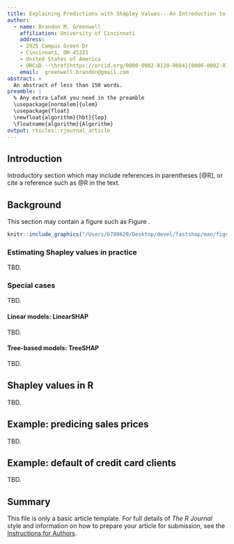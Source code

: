 ```yaml
---
title: Explaining Predictions with Shapley Values---An Introduction to the fastshap Package
author:
  - name: Brandon M. Greenwell
    affiliation: University of Cincinnati
    address:
    - 2925 Campus Green Dr
    - Cincinnati, OH 45221
    - United States of America
    - ORCiD---\href{https://orcid.org/0000-0002-8120-0084}{0000-0002-8120-0084}
    email:  greenwell.brandon@gmail.com
abstract: >
  An abstract of less than 150 words.
preamble: |
  % Any extra LaTeX you need in the preamble
  \usepackage[normalem]{ulem}
  \usepackage{float}
  \newfloat{algorithm}{hbt}{lop}
  \floatname{algorithm}{Algorithm}
output: rticles::rjournal_article
---
```


## Introduction

Introductory section which may include references in parentheses
[@R], or cite a reference such as @R in the text.


## Background

This section may contain a figure such as Figure \ref{fig:Rlogo}.

```r
knitr::include_graphics("/Users/b780620/Desktop/devel/fastshap/man/figures/logo.png")
```


### Estimating Shapley values in practice

TBD.

\begin{algorithm}
\begin{enumerate}
  \item For $i = 1, 2, \dots, j$:
  \begin{enumerate}
    \item Permute the values of feature $X_i$ in the training data.
    \item Recompute the performance metric on the permuted data $\mathcal{M}_{perm}$.
    \item Record the difference from baseline using $imp\left(X_i\right) = \mathcal{M}_{perm} - \mathcal{M}_{orig}$.
  \end{enumerate}
  \item Return the VI scores $imp\left(X_1\right), imp\left(X_2\right), \dots, imp\left(X_j\right)$.
\end{enumerate}
\caption{Monte Carlo algorithm for approximating Shapley values. \label{alg:permute}}
\end{algorithm}


### Special cases

TBD.


#### Linear models: LinearSHAP

TBD.


#### Tree-based models: TreeSHAP

TBD.


## Shapley values in R

TBD.


## Example: predicing sales prices

TBD.


## Example: default of credit card clients

TBD.


## Summary

This file is only a basic article template. For full details of _The R Journal_ style and information on how to prepare your article for submission, see the [Instructions for Authors](https://journal.r-project.org/share/author-guide.pdf).

\bibliography{greenwell}
